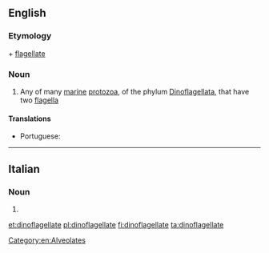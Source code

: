 ==English==

===Etymology===
{{etyl|grc|en}} {{term|δῖνος||whirling|lang=grc}} + [[flagellate]]

===Noun===
{{wikipedia}}
{{en-noun}}

# Any of many [[marine]] [[protozoa]], of the phylum [[Dinoflagellata]], that have two [[flagella]]

====Translations====
{{trans-top|any of many marine protozoa of the phylum Dinoflagellata}}
* Portuguese: {{t|pt|dinoflagelado|m}}
{{trans-mid}}
{{trans-bottom}}

----

==Italian==

===Noun===
{{head|it|noun plural form|g=f}}

# {{plural of|dinoflagellata|lang=it}}

[[Category:en:Alveolates]]

[[et:dinoflagellate]]
[[pl:dinoflagellate]]
[[fi:dinoflagellate]]
[[ta:dinoflagellate]]